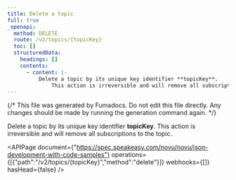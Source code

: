```yaml
---
title: Delete a topic
full: true
_openapi:
  method: DELETE
  route: /v2/topics/{topicKey}
  toc: []
  structuredData:
    headings: []
    contents:
      - content: |-
          Delete a topic by its unique key identifier **topicKey**. 
              This action is irreversible and will remove all subscriptions to the topic.
---
```


{/* This file was generated by Fumadocs. Do not edit this file directly. Any changes should be made by running the generation command again. */}

Delete a topic by its unique key identifier **topicKey**. 
    This action is irreversible and will remove all subscriptions to the topic.

<APIPage document={"https://spec.speakeasy.com/novu/novu/json-development-with-code-samples"} operations={[{"path":"/v2/topics/{topicKey}","method":"delete"}]} webhooks={[]} hasHead={false} />